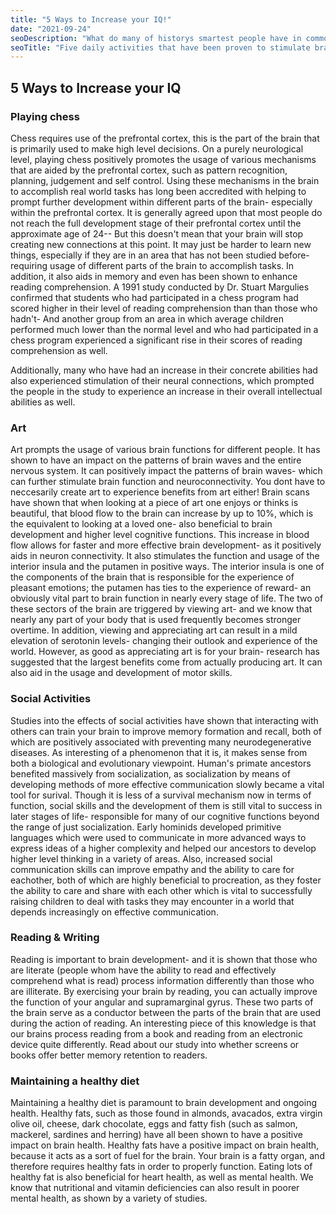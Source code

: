```yaml
---
title: "5 Ways to Increase your IQ!"
date: "2021-09-24"
seoDescription: "What do many of historys smartest people have in common with each other?"
seoTitle: "Five daily activities that have been proven to stimulate brain activity, and make you smarter."
---
```


## 5 Ways to Increase your IQ


### Playing chess
Chess requires use of the prefrontal cortex, this is the part of the brain that is primarily used to make high level decisions. 
On a purely neurological level, playing chess positively promotes the usage of various mechanisms that are aided by the prefrontal cortex, such as 
pattern recognition, planning, judgement and self control. Using these mechanisms in the brain to accomplish real world tasks has long been accredited 
with helping to prompt further development within different parts of the brain- especially within the prefrontal cortex. It is generally agreed upon that
most people do not reach the full development stage of their prefrontal cortex until the approximate age of 24-- But this doesn't mean that your brain
will stop creating new connections at this point. It may just be harder to learn new things, especially if they are in an area that has not been studied
before- requiring usage of different parts of the brain to accomplish tasks. In addition, it also aids in memory and even has been shown to enhance 
reading comprehension. A 1991 study conducted by Dr. Stuart Margulies confirmed that students who had participated in a chess program had scored higher in
their level of reading comprehension than than those who hadn't- And another group from an area in which average children performed much lower than the normal level
and who had participated in a chess program experienced a significant rise in their scores of reading comprehension as well.

Additionally, many who have had an increase in their concrete abilities had also experienced stimulation of their neural connections, which prompted the people
in the study to experience an increase in their overall intellectual abilities as well.


### Art
Art prompts the usage of various brain functions for different people. It has shown to have an impact on the patterns of brain waves and the entire nervous system.
It can positively impact the patterns of brain waves- which can further stimulate brain function and neuroconnectivity. You dont have to neccesarily create art to
experience benefits from art either! Brain scans have shown that when looking at a piece of art one enjoys or thinks is beautiful, that blood flow to the brain
can increase by up to 10%, which is the equivalent to looking at a loved one- also beneficial to brain development and higher level cognitive functions.
This increase in blood flow allows for faster and more effective brain development- as it positively aids in neuron connectivity. It also stimulates the function and
usage of the interior insula and the putamen in positive ways. The interior insula is one of the components of the brain that is responsible for the experience of 
pleasant emotions; the putamen has ties to the experience of reward- an obviously vital part to brain function in nearly every stage of life. The two of these sectors
of the brain are triggered by viewing art- and we know that nearly any part of your body that is used frequently becomes stronger overtime. In addition, viewing and 
appreciating art can result in a mild elevation of serotonin levels- changing their outlook and experience of the world. However, as good as appreciating art is for
your brain- research has suggested that the largest benefits come from actually producing art. It can also aid in the usage and development of motor skills.


### Social Activities
Studies into the effects of social activities have shown that interacting with others can train your brain to improve memory formation and recall, both of which are
positively associated with preventing many neurodegenerative diseases. As interesting of a phenomenon that it is, it makes sense from both a biological and evolutionary
viewpoint. Human's primate ancestors benefited massively from socialization, as socialization by means of developing methods of more effective communication 
slowly became a vital tool for surival. Though it is less of a survival mechanism now in terms of function, social skills and the development of them is still vital
to success in later stages of life- responsible for many of our cognitive functions beyond the range of just socialization. Early hominids developed primitive languages
which were used to communicate in more advanced ways to express ideas of a higher complexity and helped our ancestors to develop higher level thinking in a variety
of areas. Also, increased social communication skills can improve empathy and the ability to care for eachother, both of which are highly beneficial to procreation,
as they foster the ability to care and share with each other which is vital to successfully raising children to deal with tasks they may encounter in a world that depends increasingly on
effective communication.


### Reading & Writing
Reading is important to brain development- and it is shown that those who are literate (people whom have the ability to read and effectively comprehend what is read) process
information differently than those who are illiterate. By exercising your brain by reading, you can actually improve the function of your angular and
supramarginal gyrus. These two parts of the brain serve as a conductor between the parts of the brain that are used during the action of reading. An interesting piece of this
knowledge is that our brains process reading from a book and reading from an electronic device quite differently. Read about our study into whether screens or books offer better
memory retention to readers.


### Maintaining a healthy diet
Maintaining a healthy diet is paramount to brain development and ongoing health. Healthy fats, such as those found in almonds, avacados, extra
virgin olive oil, cheese, dark chocolate, eggs and fatty fish (such as salmon, mackerel, sardines and herring) have all been shown to
have a positive impact on brain health. Healthy fats have a positive impact on brain health, because it acts as a sort of fuel for the brain.
Your brain is a fatty organ, and therefore requires healthy fats in order to properly function. Eating lots of healthy fat is also beneficial
for heart health, as well as mental health. We know that nutritional and vitamin deficiencies can also result in poorer mental health, as shown
by a variety of studies.
